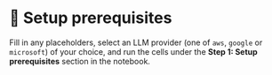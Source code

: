 # 👐 Setup prerequisites

Fill in any placeholders, select an LLM provider (one of `aws`, `google` or `microsoft`) of your choice, and run the cells under the **Step 1: Setup prerequisites** section in the notebook.
